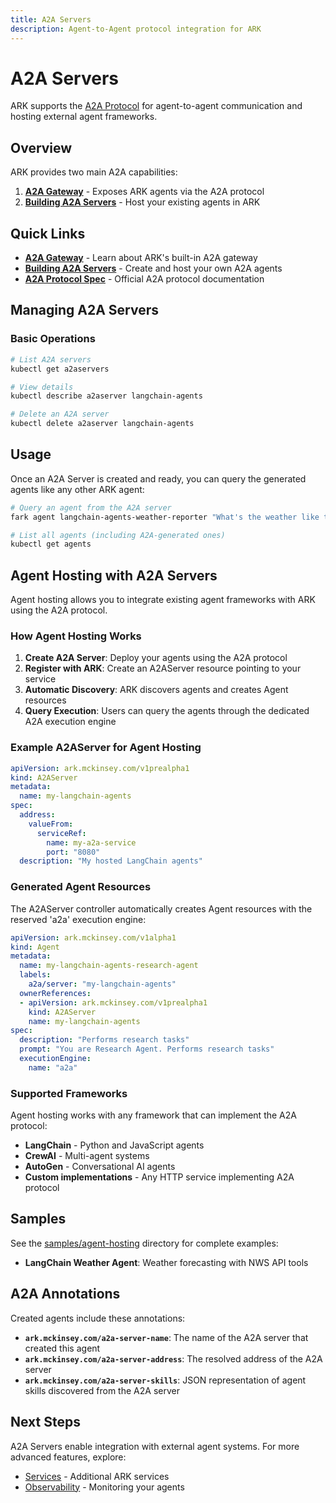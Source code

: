 ```yaml
---
title: A2A Servers
description: Agent-to-Agent protocol integration for ARK
---
```


# A2A Servers

ARK supports the [A2A Protocol](https://github.com/a2a-integration/a2a-spec) for agent-to-agent communication and hosting external agent frameworks.

## Overview

ARK provides two main A2A capabilities:

1. **[A2A Gateway](/developer-guide/a2a-gateway)** - Exposes ARK agents via the A2A protocol
2. **[Building A2A Servers](/developer-guide/building-a2a-servers)** - Host your existing agents in ARK

## Quick Links

- **[A2A Gateway](/developer-guide/a2a-gateway)** - Learn about ARK's built-in A2A gateway
- **[Building A2A Servers](/developer-guide/building-a2a-servers)** - Create and host your own A2A agents
- **[A2A Protocol Spec](https://github.com/a2a-integration/a2a-spec)** - Official A2A protocol documentation

## Managing A2A Servers

### Basic Operations

```bash
# List A2A servers
kubectl get a2aservers

# View details
kubectl describe a2aserver langchain-agents

# Delete an A2A server
kubectl delete a2aserver langchain-agents
```

## Usage

Once an A2A Server is created and ready, you can query the generated agents like any other ARK agent:

```bash
# Query an agent from the A2A server
fark agent langchain-agents-weather-reporter "What's the weather like today?"

# List all agents (including A2A-generated ones)
kubectl get agents
```

## Agent Hosting with A2A Servers

Agent hosting allows you to integrate existing agent frameworks with ARK using the A2A protocol.

### How Agent Hosting Works

1. **Create A2A Server**: Deploy your agents using the A2A protocol
2. **Register with ARK**: Create an A2AServer resource pointing to your service
3. **Automatic Discovery**: ARK discovers agents and creates Agent resources
4. **Query Execution**: Users can query the agents through the dedicated A2A execution engine

### Example A2AServer for Agent Hosting

```yaml
apiVersion: ark.mckinsey.com/v1prealpha1
kind: A2AServer
metadata:
  name: my-langchain-agents
spec:
  address:
    valueFrom:
      serviceRef:
        name: my-a2a-service
        port: "8080"
  description: "My hosted LangChain agents"
```

### Generated Agent Resources

The A2AServer controller automatically creates Agent resources with the reserved 'a2a' execution engine:

```yaml
apiVersion: ark.mckinsey.com/v1alpha1
kind: Agent
metadata:
  name: my-langchain-agents-research-agent
  labels:
    a2a/server: "my-langchain-agents"
  ownerReferences:
  - apiVersion: ark.mckinsey.com/v1prealpha1
    kind: A2AServer
    name: my-langchain-agents
spec:
  description: "Performs research tasks"
  prompt: "You are Research Agent. Performs research tasks"
  executionEngine:
    name: "a2a"
```

### Supported Frameworks

Agent hosting works with any framework that can implement the A2A protocol:
- **LangChain** - Python and JavaScript agents
- **CrewAI** - Multi-agent systems
- **AutoGen** - Conversational AI agents
- **Custom implementations** - Any HTTP service implementing A2A protocol

## Samples

See the [samples/agent-hosting](https://github.com/mckinsey/agents-at-scale-ark/tree/main/samples/agent-hosting) directory for complete examples:
- **LangChain Weather Agent**: Weather forecasting with NWS API tools

## A2A Annotations

Created agents include these annotations:
- **`ark.mckinsey.com/a2a-server-name`**: The name of the A2A server that created this agent
- **`ark.mckinsey.com/a2a-server-address`**: The resolved address of the A2A server
- **`ark.mckinsey.com/a2a-server-skills`**: JSON representation of agent skills discovered from the A2A server

## Next Steps

A2A Servers enable integration with external agent systems. For more advanced features, explore:

- [Services](/developer-guide/services) - Additional ARK services
- [Observability](/developer-guide/observability) - Monitoring your agents
